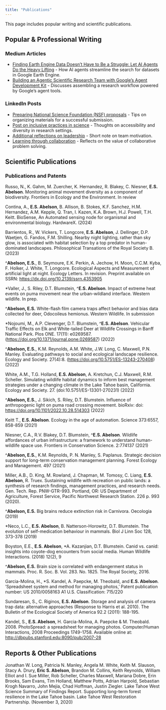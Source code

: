 ```yaml
---
title: "Publications"
---
```


This page includes popular writing and scientific publications.

## Popular & Professional Writing

### Medium Articles

- [Finding Earth Engine Data Doesn’t Have to Be a Struggle: Let AI Agents Do the Heavy Lifting](https://medium.com/@esabelson/finding-earth-engine-data-doesnt-have-to-be-a-struggle-let-ai-agents-do-the-heavy-lifting) - How AI agents streamline the search for datasets in Google Earth Engine.
- [Building an Agentic Scientific Research Team with Google’s Agent Development Kit](https://medium.com/@esabelson/building-an-agentic-scientific-research-team-with-googles-agent-development-kit) - Discusses assembling a research workflow powered by Google’s agent tools.

### LinkedIn Posts

- [Preparing National Science Foundation (NSF) proposals](https://www.linkedin.com/posts/ericabelson_preparing-national-science-foundation-nsf-activity-7330969409219346433-A4SB) - Tips on organizing materials for a successful submission.
- [Post on inclusive practices in science](https://www.linkedin.com/posts/ericabelson_accessibility-inclusion-diversityinscience-activity-7255277886784376835-IkPF) - Thoughts on accessibility and diversity in research settings.
- [Additional reflections on leadership](https://www.linkedin.com/posts/ericabelson_%F0%9D%97%94%F0%9D%97%9C-%F0%9D%97%AE%F0%9D%97%BB%F0%9D%97%B1-%F0%9D%97%A0%F0%9D%97%B6%F0%9D%98%81%F0%9D%97%B6%F0%9D%97%B4%F0%9D%97%AE%F0%9D%98%81%F0%9D%97%B6%F0%9D%97%BB%F0%9D%97%B4-%F0%9D%97%95%F0%9D%97%B6%F0%9D%97%AE%F0%9D%98%80-activity-7263692964030246913-9Q-d) - Short note on team motivation.
- [Learning through collaboration](https://www.linkedin.com/posts/ericabelson_%F0%9D%97%94%F0%9D%97%9C-%F0%9D%97%AE%F0%9D%97%BB%F0%9D%97%B1-%F0%9D%97%94%F0%9D%97%B0%F0%9D%97%AE%F0%9D%97%B1%F0%9D%97%B2%F0%9D%97%BA%F0%9D%97%B6%F0%9D%97%B0-%F0%9D%97%AA%F0%9D%97%BF%F0%9D%97%B6%F0%9D%98%81%F0%9D%97%B6%F0%9D%97%BB-activity-7252785814881845249-b7v8) - Reflects on the value of collaborative problem solving.

## Scientific Publications

### Publications and Patents
Russo, N., K. Gahm, M. Zuercher, K. Hernandez, R. Blakey, C. Niesner, **E.S. Abelson**. Monitoring animal movement diversity as a component of biodiversity. Frontiers in Ecology and the Environment. In review

Contina, A., **E.S. Abelson**, B. Allison, B. Stokes, K.F. Sanchez, H.M. Hernandez, A.M. Kepple, Q. Tran, I. Kazen, K.A. Brown, H.J. Powell, T.H. Keitt. BioSense, An Automated sensing node for organismal and environmental biology. HardwareX. (2024)

Barrientos, R., W. Vickers, T. Longcore, **E.S. Abelson**, J. Dellinger, D.P. Waetjen, G. Fandos, F.M. Shilling. Nearby night lighting, rather than sky glow, is associated with habitat selection by a top predator in human-dominated landscapes. Philosophical Transations of the Royal Society B. (2023)

\^**Abelson, E.S.**, B. Seymoure, E.K. Perkin, A. Jechow, H. Moon, C.C.M. Kyba, F. Holker, J. White, T. Longcore. Ecological Aspects and Measurement of artificial light at night. Ecology Letters. In revision. Preprint available on SSRN: <https://dx.doi.org/10.2139/ssrn.4353905>

\*Valler, J., S. Riley, D.T. Blumstein, \^**E.S. Abelson**. Impact of extreme heat events on puma movement near the urban-wildland interface. Western wildlife. In prep.

\^**Abelson, E.S.** White-flash film camera traps affect behavior and bias data collected for deer, Odocoileus hemionus. Western Wildlife. In submission

\*Nojoumi, M., A.P. Clevenger, D.T. Blumstein, \^**E.S. Abelson**. Vehicular Traffic Effects on Elk and White-tailed Deer at Wildlife Crossings in Banff National Park. Plos ONE. 17(11): e0269587. (<https://doi.org/10.1371/journal.pone.0269587>) (2022)

\^**Abelson, E.S.**, K.M. Reynolds, A.M. White, J.W. Long, C. Maxwell, P.N. Manley. Evaluating pathways to social and ecological landscape resilience. Ecology and Society. 27(4):8. (<https://doi.org/10.5751/ES-13243-270408>) (2022)

White, A.M., T.G. Holland, **E.S. Abelson**, A. Kretchun, C.J. Maxwell, R.M. Scheller. Simulating wildlife habitat dynamics to inform best management strategies under a changing climate in the Lake Tahoe basin, California. Ecology and Society. 27. (doi:10.5751/ES-13301-270231) (2022)

\^**Abelson, E.S.**, J. Sikich, S. Riley, D.T. Blumstein. Influence of anthropogenic light on puma road crossing movement. bioRxiv: doi: <https://doi.org/10.1101/2022.10.28.514303> (2022)

Keitt T., **E.S. Abelson**. Ecology in the age of automation. Science 373:6557, 858-859 (2021)

Niesner, C.A., R.V. Blakey, D.T. Blumstein, \^**E.S. Abelson**. Wildlife affordances of urban infrastructure: a framework to understand human-wildlife space use. Frontiers in Conservation Science. 2:774137 (2021)

\^**Abelson, E.S.**, K.M. Reynolds, P. N. Manley, S. Paplanus. Strategic decision support for long-term conservation management planning. Forest Ecology and Management. 497 (2021)

Miller, A.B., D. King, M. Rowland, J. Chapman, M. Tomosy, C. Liang, **E.S. Abelson**, R. Truex. Sustaining wildlife with recreation on public lands: a synthesis of research findings, management practices, and research needs. Gen. Tech. Rep. PNW-GTR-993. Portland, OR: US Department of Agriculture, Forest Service, Pacific Northwest Research Station. 226 p. 993 (2020).

\^**Abelson, E.S.** Big brains reduce extinction risk in Carnivora. Oecologia (2019)

\*Neco, L.C., **E.S. Abelson**, B. Natterson-Horowitz, D.T. Blumstein. The evolution of self-medication behaviour in mammals. Biol J Linn Soc 128, 373-378 (2019)

Boyston, E.E., **E.S. Abelson**, \*A. Kazanjian, D.T. Blumstein. Canid vs. canid: insights into coyote-dog encounters from social media. Human Wildlife Interactions. (2018) 12(2), 9

\^**Abelson, E.S.** Brain size is correlated with endangerment status in mammals. Proc. R. Soc. B. Vol. 283. No. 1825. The Royal Society, 2016.

Garcia-Molina, H., \*S. Kandel, A. Paepcke, M. Theobald, and **E.S. Abelson**. ‘Spreadsheet system and method for managing photos,’ Patent publication number: US 2010/0058163 A1 U.S. Classification: 715/220

Sundaresan, S., C. Riginos, **E.S. Abelson**. Storage and analysis of camera trap data: alternative approaches (Response to Harris et al. 2010). The Bulletin of the Ecological Society of America 92.2 (2011): 188-195.

Kandel, S., **E.S. Abelson**, H. Garcia-Molina, A. Paepcke & M. Theobald. 2008. PhotoSpread: a spreadsheet for managing photos. Computer/Human Interactions, 2008 Proceedings 1749-1758. Available online at: <http://dbpubs.stanford.edu:8090/pub/2007-28>


## Reports & Other Publications

Jonathan W. Long, Patricia N. Manley, Angela M. White, Keith M. Slauson, Stacy A. Drury, **Eric S. Abelson**, Brandon M. Collins, Keith Reynolds, William Elliot and I. Sue Miller, Rob Scheller, Charles Maxwell, Mariana Dobre, Erin Brooks, Sam Evans, Tim Holland, Matthew Potts, Adrian Harpold, Sebastian Krogh Navarro, John Mejia, Chad Hoffman, Justin Ziegler. Lake Tahoe West Science Summary of Findings Report. Supporting long-term forest resilience in the Lake Tahoe basin. Lake Tahoe West Restoration Partnership. (November 3, 2020)

